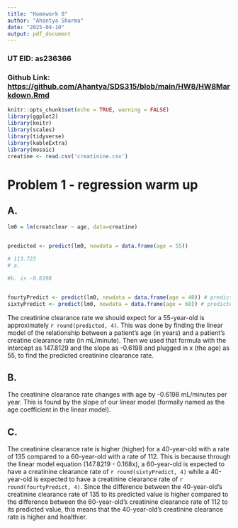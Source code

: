 ```yaml
---
title: "Homework 8"
author: "Ahantya Sharma"
date: "2025-04-10"
output: pdf_document
---
```


### UT EID: as236366

### Github Link: <https://github.com/Ahantya/SDS315/blob/main/HW8/HW8Markdown.Rmd>

```r
knitr::opts_chunk$set(echo = TRUE, warning = FALSE)
library(ggplot2)
library(knitr)
library(scales)
library(tidyverse)
library(kableExtra)
library(mosaic)
creatine <- read.csv('creatinine.csv')
```

# Problem 1 - regression warm up 

## A.

```r

lm0 = lm(creatclear ~ age, data=creatine)


predicted <- predict(lm0, newdata = data.frame(age = 55))

# 113.723
# a. 

#b. is -0.6198


fourtyPredict <- predict(lm0, newdata = data.frame(age = 40)) # predicted to be 123, but 140 HEALTHIER
sixtyPredict <- predict(lm0, newdata = data.frame(age = 60)) # predicted to be 110.62 but 112
```

The creatinine clearance rate we should expect for a 55-year-old is approximately `r round(predicted, 4)`. This was done by finding the linear model of the relationship between a patient's age (in years) and a patient's creatine clearance rate (in mL/minute). Then we used that formula with the intercept as 147.8129 and the slope as -0.6198 and plugged in x (the age) as 55, to find the predicted creatinine clearance rate.

## B. 

The creatinine clearance rate changes with age by -0.6198 mL/minutes per year. This is found by the slope of our linear model (formally named as the age coefficient in the linear model).

## C. 

The creatinine clearance rate is higher (higher) for a 40-year-old with a rate of 135 compared to a 60-year-old with a rate of 112. This is because through the linear model equation (147.8219 - 0.168x), a 60-year-old is expected to have a creatinine clearance rate of `r round(sixtyPredict, 4)` while a 40-year-old is expected to have a creatinine clearance rate of `r round(fourtyPredict, 4)`. Since the difference between the 40-year-old's creatinine clearance rate of 135 to its predicted value is higher compared to the difference between the 60-year-old's creatinine clearance rate of 112 to its predicted value, this means that the 40-year-old's creatinine clearance rate is higher and healthier. 